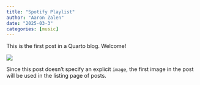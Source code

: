 ```yaml
---
title: "Spotify Playlist"
author: "Aaron Zalen"
date: "2025-03-3"
categories: [music]
---
```


This is the first post in a Quarto blog. Welcome!

![](thumbnail.jpg)

Since this post doesn't specify an explicit `image`, the first image in the post will be used in the listing page of posts.
